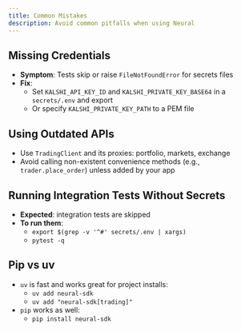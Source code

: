 ```yaml
---
title: Common Mistakes
description: Avoid common pitfalls when using Neural
---
```


## Missing Credentials

- **Symptom**: Tests skip or raise `FileNotFoundError` for secrets files
- **Fix**:
  - Set `KALSHI_API_KEY_ID` and `KALSHI_PRIVATE_KEY_BASE64` in a `secrets/.env` and export
  - Or specify `KALSHI_PRIVATE_KEY_PATH` to a PEM file

## Using Outdated APIs

- Use `TradingClient` and its proxies: portfolio, markets, exchange
- Avoid calling non-existent convenience methods (e.g., `trader.place_order`) unless added by your app

## Running Integration Tests Without Secrets

- **Expected**: integration tests are skipped
- **To run them**:
  - `export $(grep -v '^#' secrets/.env | xargs)`
  - `pytest -q`

## Pip vs uv

- `uv` is fast and works great for project installs:
  - `uv add neural-sdk`
  - `uv add "neural-sdk[trading]"`
- `pip` works as well:
  - `pip install neural-sdk`